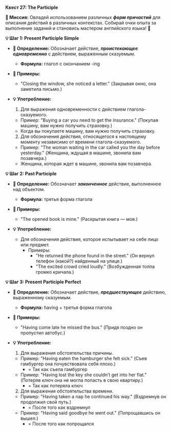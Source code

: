 
**Квест 27: The Participle**

**🎯 Миссия:**
Овладей использованием различных ***форм причастий*** для описания действий в различных контекстах. Собирай очки опыта за выполнение заданий и становись мастером английского языка! 🌟

**💡 Шаг 1: Present Participle Simple**
- **📜 Определение:** Обозначает действие, ***проистекающее одновременно*** с действием, выраженным сказуемым.
    - **Формула:** глагол с окончанием <Highlight>-ing</Highlight>

- **📝 Примеры:**
    - <Highlight>"Closing the window, she noticed a letter."</Highlight> <Highlight>(Закрывая окно, она заметила письмо.)</Highlight>

- **💡 Употребление:**
    1. Для выражения <Highlight>одновременности</Highlight> с действием глагола-сказуемого.
    - Пример: <Highlight>"Buying a car you need to get the insurance."</Highlight> <Highlight>(Покупая машину, вам нужно получить страховку.)</Highlight>
    - Когда вы покупаете машину, вам нужно получить страховку.
    2. Для обозначения действия, относящегося к <Highlight>настоящему моменту</Highlight> независимо от времени глагола-сказуемого.
    - Пример: <Highlight>"The woman waiting in the car called you the day before yesterday."</Highlight> <Highlight>(Женщина, ждущая в машине, звонила вам позавчера.)</Highlight>
    - Женщина, которая ждет в машине, звонила вам позавчера.

**💡 Шаг 2: Past Participle**
- **📜 Определение:** Обозначает ***законченное*** действие, выполненное над объектом.
    - **Формула:** третья форма глагола

- **📝 Примеры:**
    - <Highlight>"The opened book is mine."</Highlight> <Highlight>(Раскрытая книга — моя.)</Highlight>

- **💡 Употребление:**
    - Для обозначения действия, которое испытывает <Highlight>на себе</Highlight> лицо или предмет.
        - Примеры:
            - <Highlight>"He returned the phone found in the street."</Highlight> <Highlight>(Он вернул телефон (какой?) найденный на улице.)</Highlight>
            - <Highlight>"The excited crowd cried loudly."</Highlight> <Highlight>(Возбужденная толпа громко кричала.)</Highlight>

**💡 Шаг 3: Present Participle Perfect**
- **📜 Определение:** Обозначает действие, ***предшествующее*** действию, выраженному сказуемым.
    - **Формула:** <Highlight>having</Highlight> + третья форма глагола

- **📝 Примеры:**
    - <Highlight>"Having come late he missed the bus."</Highlight> <Highlight>(Придя поздно он пропустил автобус.)</Highlight>

- **💡 Употребление:**
    1. Для выражения обстоятельства <Highlight>причины.</Highlight>
    - Пример: <Highlight>"Having eaten the hamburger she felt sick."</Highlight> <Highlight>(Съев гамбургер она почувствовала себя плохо.)</Highlight>
        - = Так как съела гамбургер
    - Пример: <Highlight>"Having lost the key she couldn’t get into her flat."</Highlight> <Highlight>(Потеряв ключ она не могла попасть в свою квартиру.)</Highlight>
        - = Так как потеряла ключ
    2. Для выражения обстоятельства <Highlight>времени.</Highlight>
    - Пример: <Highlight>"Having taken a nap he continued his way."</Highlight> <Highlight>(Вздремнув он продолжил свой путь.)</Highlight>
        - = После того как вздремнул
    - Пример: <Highlight>"Having said goodbye he went out."</Highlight> <Highlight>(Попрощавшись он вышел.)</Highlight>
        - = После того как попрощался
